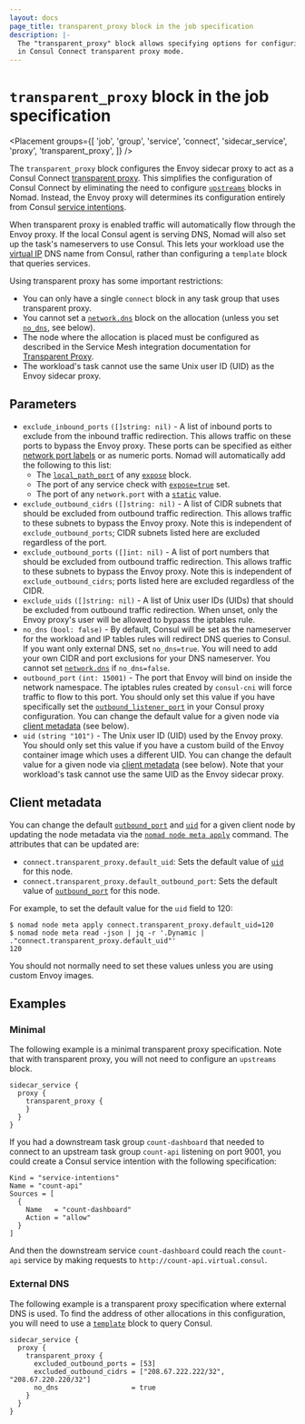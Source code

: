 ```yaml
---
layout: docs
page_title: transparent_proxy block in the job specification
description: |-
  The "transparent_proxy" block allows specifying options for configuring Envoy
  in Consul Connect transparent proxy mode.
---
```


# `transparent_proxy` block in the job specification

<Placement
  groups={[
    'job',
    'group',
    'service',
    'connect',
    'sidecar_service',
    'proxy',
    'transparent_proxy',
  ]}
/>

The `transparent_proxy` block configures the Envoy sidecar proxy to act as a
Consul Connect [transparent proxy][tproxy]. This simplifies the configuration of
Consul Connect by eliminating the need to configure [`upstreams`][] blocks in
Nomad. Instead, the Envoy proxy will determines its configuration entirely from
Consul [service intentions][].

When transparent proxy is enabled traffic will automatically flow through the
Envoy proxy. If the local Consul agent is serving DNS, Nomad will also set up
the task's nameservers to use Consul. This lets your workload use the [virtual
IP][] DNS name from Consul, rather than configuring a `template` block that
queries services.

Using transparent proxy has some important restrictions:

* You can only have a single `connect` block in any task group that uses
  transparent proxy.
* You cannot set a [`network.dns`][] block on the allocation (unless you set
  [`no_dns`](#no_dns), see below).
* The node where the allocation is placed must be configured as described in
  the Service Mesh integration documentation for [Transparent Proxy][].
* The workload's task cannot use the same Unix user ID (UID) as the Envoy
  sidecar proxy.

## Parameters

* `exclude_inbound_ports` `([]string: nil)` - A list of inbound ports to exclude
  from the inbound traffic redirection. This allows traffic on these ports to
  bypass the Envoy proxy. These ports can be specified as either [network port
  labels][port_labels] or as numeric ports. Nomad will automatically add the
  following to this list:
  * The [`local_path_port`][] of any [`expose`][] block.
  * The port of any service check with [`expose=true`][check_expose] set.
  * The port of any `network.port` with a [`static`][] value.
* `exclude_outbound_cidrs` `([]string: nil)` - A list of CIDR subnets that
  should be excluded from outbound traffic redirection. This allows traffic to
  these subnets to bypass the Envoy proxy. Note this is independent of
  `exclude_outbound_ports`; CIDR subnets listed here are excluded regardless of
  the port.
* `exclude_outbound_ports` `([]int: nil)` - A list of port numbers that should
  be excluded from outbound traffic redirection. This allows traffic to these
  subnets to bypass the Envoy proxy. Note this is independent of
  `exclude_outbound_cidrs`; ports listed here are excluded regardless of the
  CIDR.
* `exclude_uids` `([]string: nil)` - A list of Unix user IDs (UIDs) that should
  be excluded from outbound traffic redirection. When unset, only the Envoy
  proxy's user will be allowed to bypass the iptables rule.
* `no_dns` `(bool: false)` - By default, Consul will be set as the nameserver
  for the workload and IP tables rules will redirect DNS queries to Consul. If
  you want only external DNS, set `no_dns=true`. You will need to add your own
  CIDR and port exclusions for your DNS nameserver. You cannot set
  [`network.dns`][] if `no_dns=false`.
* `outbound_port` `(int: 15001)` - The port that Envoy will bind on inside the
  network namespace. The iptables rules created by `consul-cni` will force
  traffic to flow to this port. You should only set this value if you have
  specifically set the [`outbound_listener_port`][] in your Consul proxy
  configuration. You can change the default value for a given node via [client
  metadata](#client-metadata) (see below).
* `uid` `(string "101")` - The Unix user ID (UID) used by the Envoy proxy. You
  should only set this value if you have a custom build of the Envoy container
  image which uses a different UID. You can change the default value for a given
  node via [client metadata](#client-metadata) (see below). Note that your
  workload's task cannot use the same UID as the Envoy sidecar proxy.

## Client metadata

You can change the default [`outbound_port`](#outbound_port) and [`uid`](#uid)
for a given client node by updating the node metadata via the [`nomad node meta
apply`][] command. The attributes that can be updated are:

* `connect.transparent_proxy.default_uid`: Sets the default value of
  [`uid`](#uid) for this node.
* `connect.transparent_proxy.default_outbound_port`: Sets the default value of
  [`outbound_port`](#outbound_port) for this node.

For example, to set the default value for the `uid` field to 120:

```shell-session
$ nomad node meta apply connect.transparent_proxy.default_uid=120
$ nomad node meta read -json | jq -r '.Dynamic | ."connect.transparent_proxy.default_uid"'
120
```

You should not normally need to set these values unless you are using custom
Envoy images.

## Examples

### Minimal

The following example is a minimal transparent proxy specification. Note that
with transparent proxy, you will not need to configure an `upstreams` block.

```hcl
sidecar_service {
  proxy {
    transparent_proxy {
    }
  }
}
```

If you had a downstream task group `count-dashboard` that needed to connect to
an upstream task group `count-api` listening on port 9001, you could create a
Consul service intention with the following specification:

```hcl
Kind = "service-intentions"
Name = "count-api"
Sources = [
  {
    Name   = "count-dashboard"
    Action = "allow"
  }
]
```

And then the downstream service `count-dashboard` could reach the `count-api`
service by making requests to `http://count-api.virtual.consul`.

### External DNS

The following example is a transparent proxy specification where external DNS is
used. To find the address of other allocations in this configuration, you will
need to use a [`template`][] block to query Consul.

```hcl
sidecar_service {
  proxy {
    transparent_proxy {
      excluded_outbound_ports = [53]
      excluded_outbound_cidrs = ["208.67.222.222/32", "208.67.220.220/32"]
      no_dns                  = true
    }
  }
}
```

[tproxy]: /consul/docs/k8s/connect/transparent-proxy
[`upstreams`]: /nomad/docs/job-specification/upstreams
[service intentions]: /consul/docs/connect/config-entries/service-intentions
[virtual IP]: /consul/docs/services/discovery/dns-static-lookups#service-virtual-ip-lookups
[`consul-cni`]: https://releases.hashicorp.com/consul-cni
[cni_plugins]: /nomad/docs/networking/cni#cni-reference-plugins
[consul_dns_port]: /consul/docs/agent/config/config-files#dns_port
[`recursors`]: /consul/docs/agent/config/config-files#recursors
[port_labels]: /nomad/docs/job-specification/network#port-parameters
[`local_path_port`]: /nomad/docs/job-specification/expose#local_path_port
[`expose`]: /nomad/docs/job-specification/expose
[check_expose]: /nomad/docs/job-specification/check#expose
[`static`]: /nomad/docs/job-specification/network#static
[`outbound_listener_port`]: /consul/docs/connect/proxies/proxy-config-reference#outbound_listener_port
[`template`]: /nomad/docs/job-specification/template#consul-integration
[`nomad node meta apply`]: /nomad/docs/commands/node/meta/apply
[`network.dns`]: /nomad/docs/job-specification/network#dns-parameters
[Transparent Proxy]: /nomad/docs/integrations/consul/service-mesh#transparent-proxy
